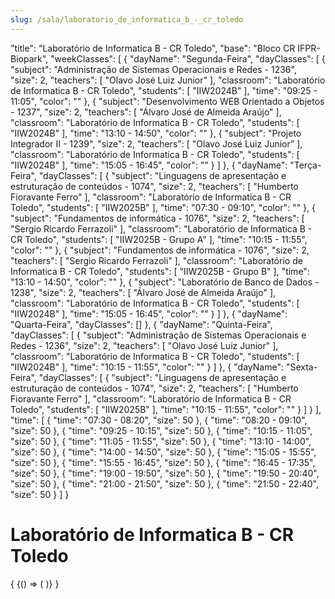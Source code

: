 ```yaml
---
slug: /sala/laboratorio_de_informatica_b_-_cr_toledo
---
```


  "title": "Laboratório de Informatica B - CR Toledo",
  "base": "Bloco CR IFPR-Biopark",
  "weekClasses": [
    {
      "dayName": "Segunda-Feira",
      "dayClasses": [
        {
          "subject": "Administração de Sistemas Operacionais e Redes - 1236",
          "size": 2,
          "teachers": [
            "Olavo José Luiz Junior"
          ],
          "classroom": "Laboratório de Informatica B - CR Toledo",
          "students": [
            "IIW2024B"
          ],
          "time": "09:25 - 11:05",
          "color": ""
        },
        {
          "subject": "Desenvolvimento WEB Orientado a Objetos - 1237",
          "size": 2,
          "teachers": [
            "Álvaro José de Almeida Araújo"
          ],
          "classroom": "Laboratório de Informatica B - CR Toledo",
          "students": [
            "IIW2024B"
          ],
          "time": "13:10 - 14:50",
          "color": ""
        },
        {
          "subject": "Projeto Integrador II - 1239",
          "size": 2,
          "teachers": [
            "Olavo José Luiz Junior"
          ],
          "classroom": "Laboratório de Informatica B - CR Toledo",
          "students": [
            "IIW2024B"
          ],
          "time": "15:05 - 16:45",
          "color": ""
        }
      ]
    },
    {
      "dayName": "Terça-Feira",
      "dayClasses": [
        {
          "subject": "Linguagens de apresentação e estruturação de conteúdos - 1074",
          "size": 2,
          "teachers": [
            "Humberto Fioravante Ferro"
          ],
          "classroom": "Laboratório de Informatica B - CR Toledo",
          "students": [
            "IIW2025B"
          ],
          "time": "07:30 - 09:10",
          "color": ""
        },
        {
          "subject": "Fundamentos de informática - 1076",
          "size": 2,
          "teachers": [
            "Sergio Ricardo Ferrazoli"
          ],
          "classroom": "Laboratório de Informatica B - CR Toledo",
          "students": [
            "IIW2025B - Grupo A"
          ],
          "time": "10:15 - 11:55",
          "color": ""
        },
        {
          "subject": "Fundamentos de informática - 1076",
          "size": 2,
          "teachers": [
            "Sergio Ricardo Ferrazoli"
          ],
          "classroom": "Laboratório de Informatica B - CR Toledo",
          "students": [
            "IIW2025B - Grupo B"
          ],
          "time": "13:10 - 14:50",
          "color": ""
        },
        {
          "subject": "Laboratório de Banco de Dados - 1238",
          "size": 2,
          "teachers": [
            "Álvaro José de Almeida Araújo"
          ],
          "classroom": "Laboratório de Informatica B - CR Toledo",
          "students": [
            "IIW2024B"
          ],
          "time": "15:05 - 16:45",
          "color": ""
        }
      ]
    },
    {
      "dayName": "Quarta-Feira",
      "dayClasses": []
    },
    {
      "dayName": "Quinta-Feira",
      "dayClasses": [
        {
          "subject": "Administração de Sistemas Operacionais e Redes - 1236",
          "size": 2,
          "teachers": [
            "Olavo José Luiz Junior"
          ],
          "classroom": "Laboratório de Informatica B - CR Toledo",
          "students": [
            "IIW2024B"
          ],
          "time": "10:15 - 11:55",
          "color": ""
        }
      ]
    },
    {
      "dayName": "Sexta-Feira",
      "dayClasses": [
        {
          "subject": "Linguagens de apresentação e estruturação de conteúdos - 1074",
          "size": 2,
          "teachers": [
            "Humberto Fioravante Ferro"
          ],
          "classroom": "Laboratório de Informatica B - CR Toledo",
          "students": [
            "IIW2025B"
          ],
          "time": "10:15 - 11:55",
          "color": ""
        }
      ]
    }
  ],
  "time": [
    {
      "time": "07:30 - 08:20",
      "size": 50
    },
    {
      "time": "08:20 - 09:10",
      "size": 50
    },
    {
      "time": "09:25 - 10:15",
      "size": 50
    },
    {
      "time": "10:15 - 11:05",
      "size": 50
    },
    {
      "time": "11:05 - 11:55",
      "size": 50
    },
    {
      "time": "13:10 - 14:00",
      "size": 50
    },
    {
      "time": "14:00 - 14:50",
      "size": 50
    },
    {
      "time": "15:05 - 15:55",
      "size": 50
    },
    {
      "time": "15:55 - 16:45",
      "size": 50
    },
    {
      "time": "16:45 - 17:35",
      "size": 50
    },
    {
      "time": "19:00 - 19:50",
      "size": 50
    },
    {
      "time": "19:50 - 20:40",
      "size": 50
    },
    {
      "time": "21:00 - 21:50",
      "size": 50
    },
    {
      "time": "21:50 - 22:40",
      "size": 50
    }
  ]
}

# Laboratório de Informatica B - CR Toledo

<div>
  {
    <BrowserOnly>
      {() => (
        <Grid
          title={data.title}
          weekClasses={data.weekClasses}
          time={data.time}
        />
      )}
    </BrowserOnly>
  }
</div>
